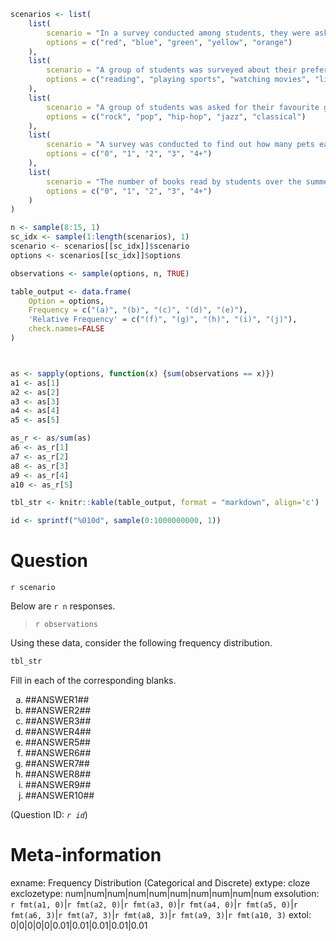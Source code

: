 ```r

scenarios <- list(
    list(
        scenario = "In a survey conducted among students, they were asked about their favourite colors. The options were red, blue, green, yellow, and orange.",
        options = c("red", "blue", "green", "yellow", "orange")
    ),
    list(
        scenario = "A group of students was surveyed about their preferred leisure activities. The options included reading, playing sports, watching movies, listening to music, and playing video games.",
        options = c("reading", "playing sports", "watching movies", "listening to music", "playing video games")
    ),
    list(
        scenario = "A group of students was asked for their favourite genre of music from rock, pop, hip-hop, jazz, and classical.",
        options = c("rock", "pop", "hip-hop", "jazz", "classical")
    ),
    list(
        scenario = "A survey was conducted to find out how many pets each household owns.",
        options = c("0", "1", "2", "3", "4+")
    ),
    list(
        scenario = "The number of books read by students over the summer break was collected.",
        options = c("0", "1", "2", "3", "4+")
    )
)

n <- sample(8:15, 1)
sc_idx <- sample(1:length(scenarios), 1)
scenario <- scenarios[[sc_idx]]$scenario
options <- scenarios[[sc_idx]]$options

observations <- sample(options, n, TRUE)

table_output <- data.frame(
    Option = options,
    Frequency = c("(a)", "(b)", "(c)", "(d)", "(e)"),
    'Relative Frequency' = c("(f)", "(g)", "(h)", "(i)", "(j)"),
    check.names=FALSE
)



as <- sapply(options, function(x) {sum(observations == x)})
a1 <- as[1]
a2 <- as[2]
a3 <- as[3]
a4 <- as[4]
a5 <- as[5]

as_r <- as/sum(as)
a6 <- as_r[1]
a7 <- as_r[2]
a8 <- as_r[3]
a9 <- as_r[4]
a10 <- as_r[5]

tbl_str <- knitr::kable(table_output, format = "markdown", align='c')

id <- sprintf("%010d", sample(0:1000000000, 1))

```

Question
========
`r scenario`

Below are `r n` responses. 

> `r observations`

Using these data, consider the following frequency distribution. 

```r
tbl_str
```
Fill in each of the corresponding blanks.

(a) ##ANSWER1##
(b) ##ANSWER2##
(c) ##ANSWER3##
(d) ##ANSWER4##
(e) ##ANSWER5##
(f) ##ANSWER6##
(g) ##ANSWER7##
(h) ##ANSWER8##
(i) ##ANSWER9##
(j) ##ANSWER10##

(Question ID: *`r id`*)

Meta-information
================
exname: Frequency Distribution (Categorical and Discrete)
extype: cloze
exclozetype: num|num|num|num|num|num|num|num|num|num
exsolution: `r fmt(a1, 0)`|`r fmt(a2, 0)`|`r fmt(a3, 0)`|`r fmt(a4, 0)`|`r fmt(a5, 0)`|`r fmt(a6, 3)`|`r fmt(a7, 3)`|`r fmt(a8, 3)`|`r fmt(a9, 3)`|`r fmt(a10, 3)`
extol: 0|0|0|0|0|0.01|0.01|0.01|0.01|0.01
